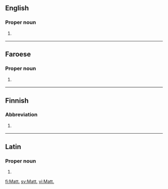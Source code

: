 {{also|matt|Matt|mAtt|mätt|mått}}
==English==

===Proper noun===
{{en-proper noun}}

# {{lb|en|biblical}} {{abbreviation of|Matthew|lang=en}}

----

==Faroese==

===Proper noun===
{{head|fo|proper noun}}

# {{lb|fo|biblical}} {{abbreviation of|Matteusar evangeliið|lang=fo}} {{gloss|Gospel of Matthew}}

----

==Finnish==

===Abbreviation===
{{rfc-header|Abbreviation}}
{{fi-abbr}}

# {{lb|fi|Bible}} {{w|Matteuksen evankeliumi|lang=fi}} {{gloss|Gospel of Matthew}}

----

==Latin==

===Proper noun===
{{head|la|proper noun|g=m|indeclinable}}

# {{abbreviation of|Matthaeus|lang=la}}

[[fi:Matt.]]
[[sv:Matt.]]
[[vi:Matt.]]